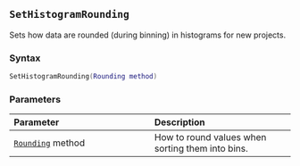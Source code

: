 ::: {.minipage data-latex="{\textwidth}"}
## `SetHistogramRounding`

Sets how data are rounded (during binning) in histograms for new projects.

### Syntax {-}

``` .lua
SetHistogramRounding(Rounding method)
```

### Parameters {-}

**Parameter** | **Description**
| :-- | :-- |
| [`Rounding`](#rounding) method | How to round values when sorting them into bins. |
:::
